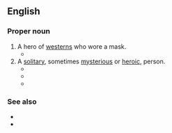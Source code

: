 ==English==
{{wikipedia}}

===Proper noun===
{{en-proper noun|head=[[lone|Lone]] [[ranger|Ranger]]}}

# A hero of [[western]]s who wore a mask.
#* {{quote-text|en|year=2000|author=Gerald Nachman|title=Raised on Radio|page=200|passage=Yet you never tired of the famous fade-out: "Who was that masked man, anyway? ... That was. . . the '''Lone Ranger'''!"}}
# A [[solitary]], sometimes [[mysterious]] or [[heroic]], person.
#* {{quote-text|en|year=1992|author=M. Annette Jaimes|title=The State of Native America: Genocide, Colonization, and Resistance|page=428|passage=The '''Lone Ranger''' is always alone in a wilderness he does not quite call home.}}
#* {{quote-text|en|year=2002|author=Megan Jennaway|title=Sisters and Lovers: Women and Desire in Bali|page=128|passage=This requires them to lead a double life: as '''Lone Ranger''' by day, husband and father by night.}}
#* {{quote-text|en|year=2002|author=David John Lu|title=Agony of Choice: Matsuoka Yosuke and the Rise and Fall of the Japanese Empire, 1880-1946|page=169|passage=While Matsuoka's tendency to act alone, his "'''lone-ranger'''" style of diplomacy, served him well in maintaining secrecy, it deprived him of effective staff work […].}}

===See also===
* {{l|en|Sloane Ranger}} <!-- or is it a derived term? -->
* {{l|en|Tonto}}